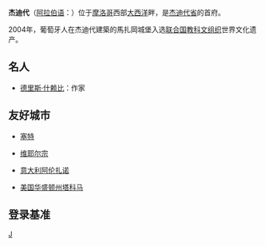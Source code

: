{{Unreferenced|time=2021-03-02T02:40:54+00:00}}
{{Infobox Settlement
| name = 杰迪代<br/>الجديدة
| image_skyline = Morocco - AlJadida - Medina.jpg
| imagesize = 250px
| image_caption = 
| image_flag = 
| image_shield = 
| pushpin_map = Morocco
| pushpin_label_position = bottom
| subdivision_type = 国家
| subdivision_name = {{MAR}}
| subdivision_type1 = [[摩洛哥行政区划|省]]
| subdivision_name1 = [[杰迪代省|杰迪代省]]
| subdivision_type2 = 
| subdivision_name2 = 
| elevation_m = 
| elevation_ft = 
| area_total_km2 = 
| population_as_of = 2004年
| population_total = 144440
| population_density_km2 = 
| timezone = 
| utc_offset = 
| timezone_DST = 
| utc_offset_DST = 
| latd = 33
| latm = 14
| lats =
| latNS = N
| longd = 8
| longm = 30
| longs =
| longEW = W
| postal_code_type = 
| postal_code = 
| website =  
}}
'''杰迪代'''（[[阿拉伯语|阿拉伯语]]：'''{{rtl-lang|ar|الجديدة}}'''）位于[[摩洛哥|摩洛哥]]西部[[大西洋|大西洋]]畔，是[[杰迪代省|杰迪代省]]的首府。

2004年，葡萄牙人在杰迪代建築的馬扎岡城堡入选[[联合国教科文组织|联合国教科文组织]]世界文化遗产。

==名人==
*[[德里斯·什赖比|德里斯·什赖比]]：作家

==友好城市==
* {{FRA}} [[塞特_(埃罗省)|塞特]]
* {{FRA}} [[维耶尔宗|维耶尔宗]]
*{{flagicon|Italy}}[[意大利|意大利]][[阿伦扎诺|阿伦扎诺]]
*{{flagicon|USA}}[[美国|美国]][[塔科马_(华盛顿州)|华盛顿州塔科马]]

==登录基准==
{{世界遗产基准|2|4}}

{{Morocco-stub}}
{{摩洛哥世界遗产}}

[[Category:摩洛哥城市|J]]